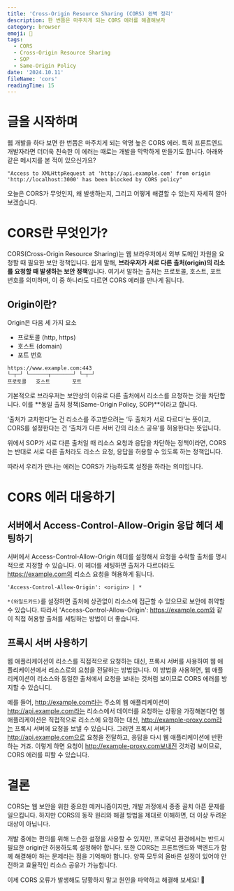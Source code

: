 ```yaml
---
title: 'Cross-Origin Resource Sharing (CORS) 완벽 정리'
description: 한 번쯤은 마주치게 되는 CORS 에러를 해결해보자
category: browser
emoji: 🚨
tags:
  - CORS
  - Cross-Origin Resource Sharing
  - SOP
  - Same-Origin Policy
date: '2024.10.11'
fileName: 'cors'
readingTime: 15
---
```


# 글을 시작하며

웹 개발을 하다 보면 한 번쯤은 마주치게 되는 악명 높은 CORS 에러. 특히 프론트엔드 개발자라면 더더욱 친숙한 이 에러는 때로는 개발을 막막하게 만들기도 합니다.
아래와 같은 메시지를 본 적이 있으신가요?

```
"Access to XMLHttpRequest at 'http://api.example.com' from origin 'http://localhost:3000' has been blocked by CORS policy"
```

오늘은 CORS가 무엇인지, 왜 발생하는지, 그리고 어떻게 해결할 수 있는지 자세히 알아보겠습니다.

# CORS란 무엇인가?

CORS(Cross-Origin Resource Sharing)는 웹 브라우저에서 외부 도메인 자원을 요청할 때 필요한 보안 정책입니다. 쉽게 말해, **브라우저가 서로 다른 출처(origin)의 리소를 요청할 때 발생하는 보안 정책**입니다.
여기서 말하는 출처는 프로토콜, 호스트, 포트 번호를 의미하며, 이 중 하나라도 다르면 CORS 에러를 만나게 됩니다.

## Origin이란?

Origin은 다음 세 가지 요소

- 프로토콜 (http, https)
- 호스트 (domain)
- 포트 번호

```
https://www.example.com:443
└─┬─┘ └──────┬───────┘ └─┬─┘
프로토콜   호스트       포트
```

기본적으로 브라우저는 보안상의 이유로 다른 출처에서 리소스를 요청하는 것을 차단합니다. 이를 **동일 출처 정책(Same-Origin Policy, SOP)**이라고 합니다.

‘출처가 교차한다’는 건 리소스를 주고받으려는 ‘두 출처가 서로 다르다’는 뜻이고, CORS를 설정한다는 건 ‘출처가 다른 서버 간의 리소스 공유’를 허용한다는 뜻입니다.

위에서 SOP가 서로 다른 출처일 때 리소스 요청과 응답을 차단하는 정책이라면, CORS는 반대로 서로 다른 출처라도 리소스 요청, 응답을 허용할 수 있도록 하는 정책입니다.

따라서 우리가 만나는 에러는 CORS가 가능하도록 설정을 하라는 의미입니다.

# CORS 에러 대응하기

## 서버에서 Access-Control-Allow-Origin 응답 헤더 세팅하기

서버에서 Access-Control-Allow-Origin 헤더를 설정해서 요청을 수락할 출처를 명시적으로 지정할 수 있습니다. 이 헤더를 세팅하면 출처가 다르더라도 https://example.com의 리소스 요청을 허용하게 됩니다.

```
'Access-Control-Allow-Origin': <origin> | *
```

`*(와일드카드)`를 설정하면 출처에 상관없이 리소스에 접근할 수 있으므로 보안에 취약할 수 있습니다. 따라서 'Access-Control-Allow-Origin': https://example.com와 같이 직접 허용할 출처를 세팅하는 방법이 더 좋습니다.

## 프록시 서버 사용하기

웹 애플리케이션이 리소스를 직접적으로 요청하는 대신, 프록시 서버를 사용하여 웹 애플리케이션에서 리소스로의 요청을 전달하는 방법입니다. 이 방법을 사용하면, 웹 애플리케이션이 리소스와 동일한 출처에서 요청을 보내는 것처럼 보이므로 CORS 에러를 방지할 수 있습니디.

예를 들어, http://example.com라는 주소의 웹 애플리케이션이 http://api.example.com라는 리소스에서 데이터를 요청하는 상황을 가정해본다면 웹 애플리케이션은 직접적으로 리소스에 요청하는 대신, http://example-proxy.com라는 프록시 서버에 요청을 보낼 수 있습니다. 그러면 프록시 서버가 http://api.example.com으로 요청을 전달하고, 응답을 다시 웹 애플리케이션에 반환하는 거죠. 이렇게 하면 요청이 http://example-proxy.com보내진 것처럼 보이므로, CORS 에러를 피할 수 있습니다.

# 결론

CORS는 웹 보안을 위한 중요한 메커니즘이지만, 개발 과정에서 종종 골치 아픈 문제를 일으킵니다. 하지만 CORS의 동작 원리와 해결 방법을 제대로 이해하면, 더 이상 두려운 대상이 아닙니다.

개발 중에는 편의를 위해 느슨한 설정을 사용할 수 있지만, 프로덕션 환경에서는 반드시 필요한 origin만 허용하도록 설정해야 합니다. 또한 CORS는 프론트엔드와 백엔드가 함께 해결해야 하는 문제라는 점을 기억해야 합니다. 양쪽 모두의 올바른 설정이 있어야 안전하고 효율적인 리소스 공유가 가능합니다.

이제 CORS 오류가 발생해도 당황하지 말고 원인을 파악하고 해결해 보세요! 🚀
